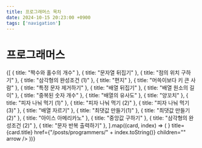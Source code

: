```yaml
---
title: 프로그래머스 목차
date: 2024-10-15 20:23:00 +0900
tags: ['navigation']
---
```



# 프로그래머스

<Cards>
	{[
		{ title: "짝수와 홀수의 개수" },
		{ title: "문자열 뒤집기" },
		{ title: "점의 위치 구하기" },
		{ title: "삼각형의 완성조건 (1)" },
		{ title: "편지" },
		{ title: "머쓱이보다 키 큰 사람" },
		{ title: "특정 문자 제거하기" },
		{ title: "배열 뒤집기" },
		{ title: "배열 원소의 길이" },
		{ title: "중복된 숫자 개수" },
		{ title: "배열의 유사도" },
		{ title: "양꼬치" },
		{ title: "피자 나눠 먹기 (1)" },
		{ title: "피자 나눠 먹기 (2)" },
		{ title: "피자 나눠 먹기 (3)" },
		{ title: "배열 자르기" },
		{ title: "최댓값 만들기(1)" },
		{ title: "최댓값 만들기(2)" },
		{ title: "아이스 아메리카노" },
		{ title: "중앙값 구하기" },
		{ title: "삼각형의 완성조건 (2)" },
		{ title: "문자 반복 출력하기" },
	].map((card, index) => (
		<Cards.Card
			key={index}
			icon={<NextraIcon name="code" />}
			title={card.title}
			href={"/posts/programmers/" + index.toString()}
			children=""
			arrow
		/>
	))}
</Cards>